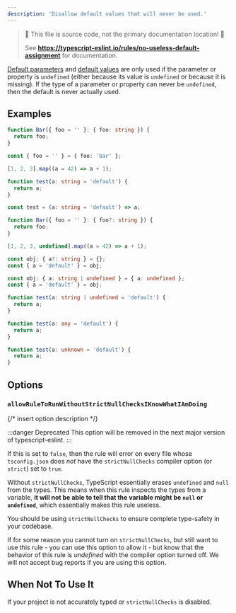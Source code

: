 ```yaml
---
description: 'Disallow default values that will never be used.'
---
```



> 🛑 This file is source code, not the primary documentation location! 🛑
>
> See **https://typescript-eslint.io/rules/no-useless-default-assignment** for documentation.

[Default parameters](https://developer.mozilla.org/en-US/docs/Web/JavaScript/Reference/Functions/Default_parameters) and [default values](https://developer.mozilla.org/en-US/docs/Web/JavaScript/Reference/Operators/Destructuring_assignment#default_value) are only used if the parameter or property is `undefined` (either because its value is `undefined` or because it is missing).
If the type of a parameter or property can never be `undefined`, then the default is never actually used.

## Examples

<Tabs>
<TabItem value="❌ Incorrect">

```ts
function Bar({ foo = '' }: { foo: string }) {
  return foo;
}

const { foo = '' } = { foo: 'bar' };

[1, 2, 3].map((a = 42) => a + 1);

function test(a: string = 'default') {
  return a;
}

const test = (a: string = 'default') => a;
```

</TabItem>
<TabItem value="✅ Correct">

```ts
function Bar({ foo = '' }: { foo?: string }) {
  return foo;
}

[1, 2, 3, undefined].map((a = 42) => a + 1);

const obj: { a?: string } = {};
const { a = 'default' } = obj;

const obj: { a: string | undefined } = { a: undefined };
const { a = 'default' } = obj;

function test(a: string | undefined = 'default') {
  return a;
}

function test(a: any = 'default') {
  return a;
}

function test(a: unknown = 'default') {
  return a;
}
```

</TabItem>
</Tabs>

## Options

### `allowRuleToRunWithoutStrictNullChecksIKnowWhatIAmDoing`

{/* insert option description */}

:::danger Deprecated
This option will be removed in the next major version of typescript-eslint.
:::

If this is set to `false`, then the rule will error on every file whose `tsconfig.json` does _not_ have the `strictNullChecks` compiler option (or `strict`) set to `true`.

Without `strictNullChecks`, TypeScript essentially erases `undefined` and `null` from the types. This means when this rule inspects the types from a variable, **it will not be able to tell that the variable might be `null` or `undefined`**, which essentially makes this rule useless.

You should be using `strictNullChecks` to ensure complete type-safety in your codebase.

If for some reason you cannot turn on `strictNullChecks`, but still want to use this rule - you can use this option to allow it - but know that the behavior of this rule is _undefined_ with the compiler option turned off. We will not accept bug reports if you are using this option.

## When Not To Use It

If your project is not accurately typed or `strictNullChecks` is disabled.
